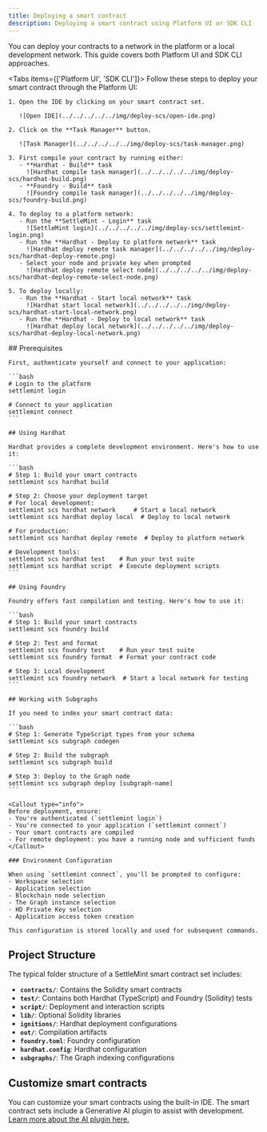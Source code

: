 ```yaml
---
title: Deploying a smart contract
description: Deploying a smart contract using Platform UI or SDK CLI
---
```



You can deploy your contracts to a network in the platform or a local
development network. This guide covers both Platform UI and SDK CLI approaches.

<Tabs items={['Platform UI', 'SDK CLI']}>
  <Tab value="Platform UI">
    Follow these steps to deploy your smart contract through the Platform UI:

    1. Open the IDE by clicking on your smart contract set.

       ![Open IDE](../../../../../img/deploy-scs/open-ide.png)

    2. Click on the **Task Manager** button.

       ![Task Manager](../../../../../img/deploy-scs/task-manager.png)

    3. First compile your contract by running either:
       - **Hardhat - Build** task
         ![Hardhat compile task manager](../../../../../img/deploy-scs/hardhat-build.png)
       - **Foundry - Build** task
         ![Foundry compile task manager](../../../../../img/deploy-scs/foundry-build.png)

    4. To deploy to a platform network:
       - Run the **SettleMint - Login** task
         ![SettleMint login](../../../../../img/deploy-scs/settlemint-login.png)
       - Run the **Hardhat - Deploy to platform network** task
         ![Hardhat deploy remote task manager](../../../../../img/deploy-scs/hardhat-deploy-remote.png)
       - Select your node and private key when prompted
         ![Hardhat deploy remote select node](../../../../../img/deploy-scs/hardhat-deploy-remote-select-node.png)

    5. To deploy locally:
       - Run the **Hardhat - Start local network** task
         ![Hardhat start local network](../../../../../img/deploy-scs/hardhat-start-local-network.png)
       - Run the **Hardhat - Deploy to local network** task
         ![Hardhat deploy local network](../../../../../img/deploy-scs/hardhat-deploy-local-network.png)

  </Tab>

  <Tab value="SDK CLI">
    ## Prerequisites

    First, authenticate yourself and connect to your application:

    ```bash
    # Login to the platform
    settlemint login

    # Connect to your application
    settlemint connect
    ```

    ## Using Hardhat

    Hardhat provides a complete development environment. Here's how to use it:

    ```bash
    # Step 1: Build your smart contracts
    settlemint scs hardhat build

    # Step 2: Choose your deployment target
    # For local development:
    settlemint scs hardhat network     # Start a local network
    settlemint scs hardhat deploy local  # Deploy to local network

    # For production:
    settlemint scs hardhat deploy remote  # Deploy to platform network

    # Development tools:
    settlemint scs hardhat test    # Run your test suite
    settlemint scs hardhat script  # Execute deployment scripts
    ```

    ## Using Foundry

    Foundry offers fast compilation and testing. Here's how to use it:

    ```bash
    # Step 1: Build your smart contracts
    settlemint scs foundry build

    # Step 2: Test and format
    settlemint scs foundry test    # Run your test suite
    settlemint scs foundry format  # Format your contract code

    # Step 3: Local development
    settlemint scs foundry network  # Start a local network for testing
    ```

    ## Working with Subgraphs

    If you need to index your smart contract data:

    ```bash
    # Step 1: Generate TypeScript types from your schema
    settlemint scs subgraph codegen

    # Step 2: Build the subgraph
    settlemint scs subgraph build

    # Step 3: Deploy to the Graph node
    settlemint scs subgraph deploy [subgraph-name]
    ```

    <Callout type="info">
    Before deployment, ensure:
    - You're authenticated (`settlemint login`)
    - You're connected to your application (`settlemint connect`)
    - Your smart contracts are compiled
    - For remote deployment: you have a running node and sufficient funds
    </Callout>

    ### Environment Configuration

    When using `settlemint connect`, you'll be prompted to configure:
    - Workspace selection
    - Application selection
    - Blockchain node selection
    - The Graph instance selection
    - HD Private Key selection
    - Application access token creation

    This configuration is stored locally and used for subsequent commands.

  </Tab>
</Tabs>

## Project Structure

The typical folder structure of a SettleMint smart contract set includes:

- **`contracts/`**: Contains the Solidity smart contracts
- **`test/`**: Contains both Hardhat (TypeScript) and Foundry (Solidity) tests
- **`script/`**: Deployment and interaction scripts
- **`lib/`**: Optional Solidity libraries
- **`ignitions/`**: Hardhat deployment configurations
- **`out/`**: Compilation artifacts
- **`foundry.toml`**: Foundry configuration
- **`hardhat.config`**: Hardhat configuration
- **`subgraphs/`**: The Graph indexing configurations

## Customize smart contracts

You can customize your smart contracts using the built-in IDE. The smart
contract sets include a Generative AI plugin to assist with development.
[Learn more about the AI plugin here.](./ai-plugin)
